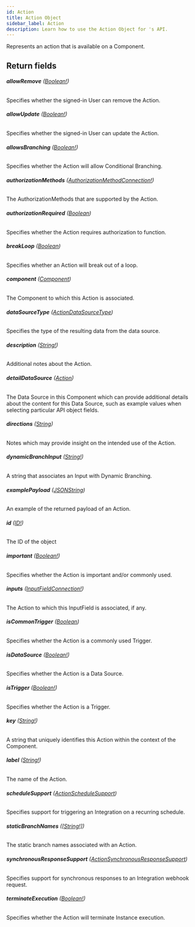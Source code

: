 ```yaml
---
id: Action
title: Action Object
sidebar_label: Action
description: Learn how to use the Action Object for 's API.
---
```


Represents an action that is available on a Component.

## Return fields

###### <b>allowRemove</b> ([Boolean!](api/schema/scalar/Boolean.mdx))

Specifies whether the signed-in User can remove the Action.

###### <b>allowUpdate</b> ([Boolean!](api/schema/scalar/Boolean.mdx))

Specifies whether the signed-in User can update the Action.

###### <b>allowsBranching</b> ([Boolean!](api/schema/scalar/Boolean.mdx))

Specifies whether the Action will allow Conditional Branching.

###### <b>authorizationMethods</b> ([AuthorizationMethodConnection!](api/schema/object/AuthorizationMethodConnection.mdx))

The AuthorizationMethods that are supported by the Action.

###### <b>authorizationRequired</b> ([Boolean](api/schema/scalar/Boolean.mdx))

Specifies whether the Action requires authorization to function.

###### <b>breakLoop</b> ([Boolean](api/schema/scalar/Boolean.mdx))

Specifies whether an Action will break out of a loop.

###### <b>component</b> ([Component](api/schema/object/Component.mdx))

The Component to which this Action is associated.

###### <b>dataSourceType</b> ([ActionDataSourceType](api/schema/enum/ActionDataSourceType.mdx))

Specifies the type of the resulting data from the data source.

###### <b>description</b> ([String!](api/schema/scalar/String.mdx))

Additional notes about the Action.

###### <b>detailDataSource</b> ([Action](api/schema/object/Action.mdx))

The Data Source in this Component which can provide additional details about the content for this Data Source, such as example values when selecting particular API object fields.

###### <b>directions</b> ([String](api/schema/scalar/String.mdx))

Notes which may provide insight on the intended use of the Action.

###### <b>dynamicBranchInput</b> ([String!](api/schema/scalar/String.mdx))

A string that associates an Input with Dynamic Branching.

###### <b>examplePayload</b> ([JSONString](api/schema/scalar/JSONString.mdx))

An example of the returned payload of an Action.

###### <b>id</b> ([ID!](api/schema/scalar/ID.mdx))

The ID of the object

###### <b>important</b> ([Boolean!](api/schema/scalar/Boolean.mdx))

Specifies whether the Action is important and/or commonly used.

###### <b>inputs</b> ([InputFieldConnection!](api/schema/object/InputFieldConnection.mdx))

The Action to which this InputField is associated, if any.

###### <b>isCommonTrigger</b> ([Boolean](api/schema/scalar/Boolean.mdx))

Specifies whether the Action is a commonly used Trigger.

###### <b>isDataSource</b> ([Boolean!](api/schema/scalar/Boolean.mdx))

Specifies whether the Action is a Data Source.

###### <b>isTrigger</b> ([Boolean!](api/schema/scalar/Boolean.mdx))

Specifies whether the Action is a Trigger.

###### <b>key</b> ([String!](api/schema/scalar/String.mdx))

A string that uniquely identifies this Action within the context of the Component.

###### <b>label</b> ([String!](api/schema/scalar/String.mdx))

The name of the Action.

###### <b>scheduleSupport</b> ([ActionScheduleSupport](api/schema/enum/ActionScheduleSupport.mdx))

Specifies support for triggering an Integration on a recurring schedule.

###### <b>staticBranchNames</b> ([[String!]](api/schema/scalar/String.mdx))

The static branch names associated with an Action.

###### <b>synchronousResponseSupport</b> ([ActionSynchronousResponseSupport](api/schema/enum/ActionSynchronousResponseSupport.mdx))

Specifies support for synchronous responses to an Integration webhook request.

###### <b>terminateExecution</b> ([Boolean!](api/schema/scalar/Boolean.mdx))

Specifies whether the Action will terminate Instance execution.
